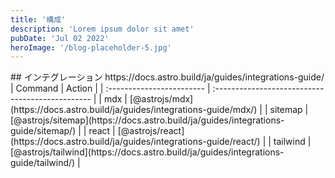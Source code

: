 ---
title: '構成'
description: 'Lorem ipsum dolor sit amet'
pubDate: 'Jul 02 2022'
heroImage: '/blog-placeholder-5.jpg'
---


<Container>
## インテグレーション
https://docs.astro.build/ja/guides/integrations-guide/
| Command                   | Action                                           |
| :------------------------ | :----------------------------------------------- |
| mdx | [@astrojs/mdx](https://docs.astro.build/ja/guides/integrations-guide/mdx/) |
| sitemap | [@astrojs/sitemap](https://docs.astro.build/ja/guides/integrations-guide/sitemap/) |
| react | [@astrojs/react](https://docs.astro.build/ja/guides/integrations-guide/react/) |
| tailwind | [@astrojs/tailwind](https://docs.astro.build/ja/guides/integrations-guide/tailwind/) |
</Container>